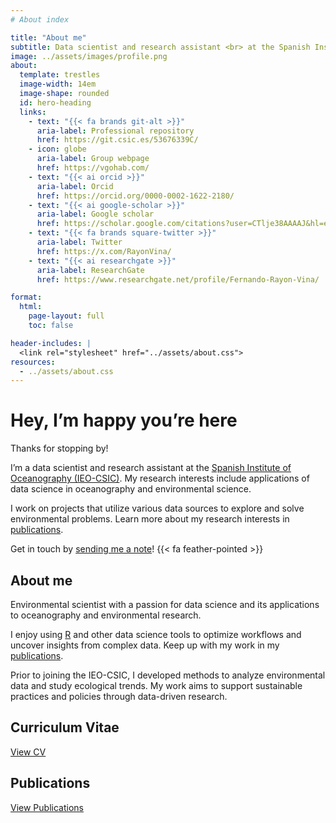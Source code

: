 ```yaml
---
# About index

title: "About me"
subtitle: Data scientist and research assistant <br> at the Spanish Institute of Oceanography <br>(IEO-CSIC)
image: ../assets/images/profile.png
about:
  template: trestles
  image-width: 14em
  image-shape: rounded
  id: hero-heading
  links:
    - text: "{{< fa brands git-alt >}}"
      aria-label: Professional repository 
      href: https://git.csic.es/53676339C/
    - icon: globe
      aria-label: Group webpage
      href: https://vgohab.com/
    - text: "{{< ai orcid >}}"
      aria-label: Orcid
      href: https://orcid.org/0000-0002-1622-2180/
    - text: "{{< ai google-scholar >}}"
      aria-label: Google scholar
      href: https://scholar.google.com/citations?user=CTlje38AAAAJ&hl=es/
    - text: "{{< fa brands square-twitter >}}"
      aria-label: Twitter
      href: https://x.com/RayonVina/
    - text: "{{< ai researchgate >}}"
      aria-label: ResearchGate
      href: https://www.researchgate.net/profile/Fernando-Rayon-Vina/

format: 
  html: 
    page-layout: full
    toc: false

header-includes: |
  <link rel="stylesheet" href="../assets/about.css">
resources:
  - ../assets/about.css
---
```


::: {#hero-heading}
# Hey, I'm happy you're here

Thanks for stopping by!

I'm a data scientist and research assistant at the [Spanish Institute of Oceanography (IEO-CSIC)](https://www.ieo.csic.es/). My research interests include applications of data science in oceanography and environmental science.

I work on projects that utilize various data sources to explore and solve environmental problems. Learn more about my research interests in [publications](/about/publications.qmd).

Get in touch by [sending me a note](/contact.qmd)! {{< fa feather-pointed >}}
:::

## About me

::: grid
::: {#about-me-1 .g-col-6}
Environmental scientist with a passion for data science and its applications to oceanography and environmental research.

I enjoy using [R](https://www.r-project.org/about.html) and other data science tools to optimize workflows and uncover insights from complex data. Keep up with my work in my [publications](/about/publications.qmd).
:::

::: {#about-me-2 .g-col-6}
Prior to joining the IEO-CSIC, I developed methods to analyze environmental data and study ecological trends. My work aims to support sustainable practices and policies through data-driven research.
:::
:::

<!-- INICIO de la sección de dos columnas -->

::: grid
::: g-col-6
## Curriculum Vitae

[View CV](resume.qmd){.btn .btn-primary}
:::

::: g-col-6
## Publications

[View Publications](publications.qmd){.btn .btn-primary}
:::
:::

<!-- FIN de la sección de dos columnas -->
